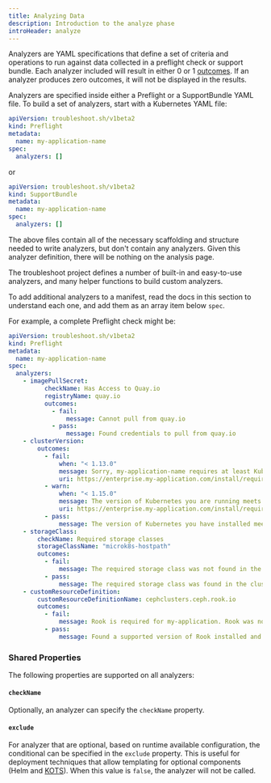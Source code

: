 ```yaml
---
title: Analyzing Data
description: Introduction to the analyze phase
introHeader: analyze
---
```


Analyzers are YAML specifications that define a set of criteria and operations to run against data collected in a preflight check or support bundle. Each analyzer included will result in either 0 or 1 [outcomes](outcomes). If an analyzer produces zero outcomes, it will not be displayed in the results.

Analyzers are specified inside either a Preflight or a SupportBundle YAML file. To build a set of analyzers, start with a Kubernetes YAML file:

```yaml
apiVersion: troubleshoot.sh/v1beta2
kind: Preflight
metadata:
  name: my-application-name
spec:
  analyzers: []
```

or

```yaml
apiVersion: troubleshoot.sh/v1beta2
kind: SupportBundle
metadata:
  name: my-application-name
spec:
  analyzers: []
```

The above files contain all of the necessary scaffolding and structure needed to write analyzers, but don't contain any analyzers. Given this analyzer definition, there will be nothing on the analysis page.

The troubleshoot project defines a number of built-in and easy-to-use analyzers, and many helper functions to build custom analyzers.

To add additional analyzers to a manifest, read the docs in this section to understand each one, and add them as an array item below `spec`.

For example, a complete Preflight check might be:

```yaml
apiVersion: troubleshoot.sh/v1beta2
kind: Preflight
metadata:
  name: my-application-name
spec:
  analyzers:
    - imagePullSecret:
          checkName: Has Access to Quay.io
          registryName: quay.io
          outcomes:
            - fail:
                message: Cannot pull from quay.io
            - pass:
                message: Found credentials to pull from quay.io
    - clusterVersion:
        outcomes:
          - fail:
              when: "< 1.13.0"
              message: Sorry, my-application-name requires at least Kubernetes 1.14.0. Please update your Kubernetes cluster before installing.
              uri: https://enterprise.my-application.com/install/requirements/kubernetes
          - warn:
              when: "< 1.15.0"
              message: The version of Kubernetes you are running meets the minimum requirements to run my-application-name. It's recommended to run Kubernetes 1.15.0 or later.
              uri: https://enterprise.my-application.com/install/requirements/kubernetes
          - pass:
              message: The version of Kubernetes you have installed meets the required and recommended versions.
    - storageClass:
        checkName: Required storage classes
        storageClassName: "microk8s-hostpath"
        outcomes:
          - fail:
              message: The required storage class was not found in the cluster.
          - pass:
              message: The required storage class was found in the cluster.
    - customResourceDefinition:
        customResourceDefinitionName: cephclusters.ceph.rook.io
        outcomes:
          - fail:
              message: Rook is required for my-application. Rook was not found in the cluster.
          - pass:
              message: Found a supported version of Rook installed and running in the cluster.
```

### Shared Properties

The following properties are supported on all analyzers:

#### `checkName`

Optionally, an analyzer can specify the `checkName` property.

#### `exclude`

For analyzer that are optional, based on runtime available configuration, the conditional can be specified in the `exclude` property.
This is useful for deployment techniques that allow templating for optional components (Helm and [KOTS](https://kots.io/vendor/packaging/template-functions/)).
When this value is `false`, the analyzer will not be called.
